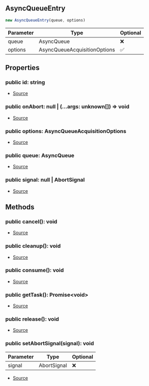 ## AsyncQueueEntry


```typescript
new AsyncQueueEntry(queue, options)
```
| Parameter | Type | Optional |
| ----------- | ----------- | ----------- |
| queue | AsyncQueue | ❌ |
| options | AsyncQueueAcquisitionOptions | ✅ |


## Properties
### public id: string
- [Source](https://github.com/Androz2091/discord-player/blob/72b264e/packages/discord-player/src/utils/AsyncQueue.ts#L96)
### public onAbort: null \| (...args: unknown\[]) => void
- [Source](https://github.com/Androz2091/discord-player/blob/72b264e/packages/discord-player/src/utils/AsyncQueue.ts#L99)
### public options: AsyncQueueAcquisitionOptions
- [Source](https://github.com/Androz2091/discord-player/blob/72b264e/packages/discord-player/src/utils/AsyncQueue.ts#L103)
### public queue: AsyncQueue
- [Source](https://github.com/Androz2091/discord-player/blob/72b264e/packages/discord-player/src/utils/AsyncQueue.ts#L103)
### public signal: null \| AbortSignal
- [Source](https://github.com/Androz2091/discord-player/blob/72b264e/packages/discord-player/src/utils/AsyncQueue.ts#L98)

## Methods
### public cancel(): void
- [Source](https://github.com/Androz2091/discord-player/blob/72b264e/packages/discord-player/src/utils/AsyncQueue.ts#L135)
### public cleanup(): void
- [Source](https://github.com/Androz2091/discord-player/blob/72b264e/packages/discord-player/src/utils/AsyncQueue.ts#L140)
### public consume(): void
- [Source](https://github.com/Androz2091/discord-player/blob/72b264e/packages/discord-player/src/utils/AsyncQueue.ts#L125)
### public getTask(): Promise\<void>
- [Source](https://github.com/Androz2091/discord-player/blob/72b264e/packages/discord-player/src/utils/AsyncQueue.ts#L146)
### public release(): void
- [Source](https://github.com/Androz2091/discord-player/blob/72b264e/packages/discord-player/src/utils/AsyncQueue.ts#L130)
### public setAbortSignal(signal): void
| Parameter | Type | Optional |
| ----------- | ----------- | ----------- |
| signal | AbortSignal | ❌ |


- [Source](https://github.com/Androz2091/discord-player/blob/72b264e/packages/discord-player/src/utils/AsyncQueue.ts#L114)